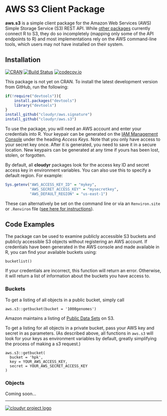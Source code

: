 # AWS S3 Client Package #

**aws.s3** is a simple client package for the Amazon Web Services (AWS) Simple Storage Service (S3) REST API. While [other packages](https://github.com/ropensci/webservices#amazon) currently connect R to S3, they do so incompletely (mapping only some of the API endpoints to R) and most implementations rely on the AWS command-line tools, which users may not have installed on their system.

## Installation ##

[![CRAN](http://www.r-pkg.org/badges/version/aws.s3)](http://cran.r-project.org/package=aws.s3)
[![Build Status](https://travis-ci.org/cloudyr/aws.s3.png?branch=master)](https://travis-ci.org/cloudyr/aws.s3) [![codecov.io](http://codecov.io/github/cloudyr/aws.s3/coverage.svg?branch=master)](http://codecov.io/github/cloudyr/aws.s3?branch=master)

This package is not yet on CRAN. To install the latest development version from GitHub, run the following:

```R
if(!require("devtools")){
    install.packages("devtools")
    library("devtools")
}
install_github("cloudyr/aws.signature")
install_github("cloudyr/aws.s3")
```

To use the package, you will need an AWS account and enter your credentials into R. Your keypair can be generated on the [IAM Management Console](https://console.aws.amazon.com/iam/home?#security_credential) under the heading *Access Keys*. Note that you only have access to your secret key once. After it is generated, you need to save it in a secure location. New keypairs can be generated at any time if yours has been lost, stolen, or forgotten. 

By default, all **cloudyr** packages look for the access key ID and secret access key in environment variables. You can also use this to specify a default region. For example:

```R
Sys.getenv("AWS_ACCESS_KEY_ID" = "mykey",
           "AWS_SECRET_ACCESS_KEY" = "mysecretkey",
           "AWS_DEFAULT_REGION" = "us-east-1")
```

These can alternatively be set on the command line or via an `Renviron.site` or `.Renviron` file ([see here for instructions](http://cran.r-project.org/web/packages/httr/vignettes/api-packages.html)).


## Code Examples ##

The package can be used to examine publicly accessible S3 buckets and publicly accessible S3 objects without registering an AWS account. If credentials have been generated in the AWS console and made available in R, you can find your available buckets using:

```
bucketlist()
```

If your credentials are incorrect, this function will return an error. Otherwise, it will return a list of information about the buckets you have access to.

### Buckets ###

To get a listing of all objects in a public bucket, simply call
```
aws.s3::getbucket(bucket = '1000genomes')
```
Amazon maintains a listing of [Public Data Sets](https://aws.amazon.com/datasets) on S3.

To get a listing for all objects in a private bucket, pass your AWS key and secret in as parameters.  (As described above, all functions in `aws.s3` will look for your keys as environment variables by default, greatly simplifying the process of making a s3 request.)

```
aws.s3::getbucket(
  bucket = 'hpk',
  key = YOUR_AWS_ACCESS_KEY,
  secret = YOUR_AWS_SECRET_ACCESS_KEY
)
```

### Objects ###

Coming soon...


---
[![cloudyr project logo](http://i.imgur.com/JHS98Y7.png)](https://github.com/cloudyr)
